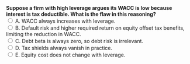 ::: {.question-block}

<form onsubmit="event.preventDefault(); checkAnswer('module4_mcq_q75')" data-correct-answer="B">
  <strong style="display: block;">Suppose a firm with high leverage argues its WACC is low because interest is tax deductible. What is the flaw in this reasoning?</strong>
<label><input type="radio" name="module4_mcq_q75" value="A"> A. WACC always increases with leverage.</label><br>
<label><input type="radio" name="module4_mcq_q75" value="B"> B. Default risk and higher required return on equity offset tax benefits, limiting the reduction in WACC.</label><br>
<label><input type="radio" name="module4_mcq_q75" value="C"> C. Debt beta is always zero, so debt risk is irrelevant.</label><br>
<label><input type="radio" name="module4_mcq_q75" value="D"> D. Tax shields always vanish in practice.</label><br>
<label><input type="radio" name="module4_mcq_q75" value="E"> E. Equity cost does not change with leverage.</label><br>
</form>

<div id="feedback-module4_mcq_q75" class="feedback" data-status="" style="display:none;">
✅ Correct: B. Leverage raises equity risk and expected return, offsetting tax shields. WACC reduction is limited by default risk and higher cost of equity.
</div>

:::
